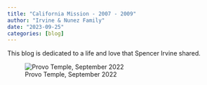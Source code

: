 ```yaml
---
title: "California Mission - 2007 - 2009"
author: "Irvine & Nunez Family"
date: "2023-09-25"
categories: [blog]
---
```


This blog is dedicated to a life and love that Spencer Irvine shared.

![Provo Temple, September 2022](temple_flair.jpg)
